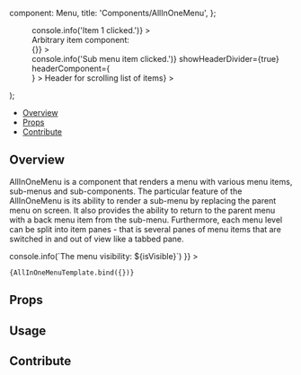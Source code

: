 

  component: Menu,
  title: 'Components/AllInOneMenu',
};

<Meta
  title="Components/AllInOneMenu"
  component={Menu}
/>

  <div className="w-80">
    <Menu {...args}>
      <ItemPanel>
        <Item
          label="Item 1"
          key="0"
          onClick={() => console.info('Item 1 clicked.')}
        ></Item>
        <Item
          label="Item 2"
          secondaryLabel="Alt item 2"
          key="1"
        ></Item>
        <div
          className="all-in-one-menu-item py-1"
          style={{ flexBasis: 'content' }}
        >
          <div>Arbitrary item component:</div>
          <InputRange
            minValue={1}
            maxValue={10}
            value={5}
            onChange={() => {}}
          ></InputRange>
        </div>
        <DividerItem key="2"></DividerItem>
        <SubMenu
          key="3"
          backLabel="Back to Level 2"
          itemLabel="Item 3 opens a sub menu"
          onClick={() => console.info('Sub menu item clicked.')}
          showHeaderDivider={true}
          headerComponent={
            <div className="all-in-one-menu-item flex w-full justify-center">
              <SwitchButton label="Switch item in header" />
            </div>
          }
        >
          <ItemPanel
            index={0}
            label="Panel A"
          >
            <Item label="Panel A item"></Item>
          </ItemPanel>
          <ItemPanel
            index={1}
            label="Panel B"
          >
            <Item label="Panel B item"></Item>
            <SubMenu
              itemLabel="Opens a sub, sub menu"
              headerComponent={<HeaderItem>Header for scrolling list of items</HeaderItem>}
            >
              <ItemPanel label="Sub sub Panel">
                <Item label="Sub sub menu item 1"></Item>
                <Item label="Sub sub menu item 2"></Item>
                <Item label="Sub sub menu item 3"></Item>
                <Item label="Sub sub menu item 4"></Item>
                <Item label="Sub sub menu item 5"></Item>
                <Item label="Sub sub menu item 6"></Item>
              </ItemPanel>
            </SubMenu>
          </ItemPanel>
        </SubMenu>
      </ItemPanel>
    </Menu>
  </div>
);

<Heading
  title="AllInOneMenu"
  componentRelativePath="AllInOneMenu/AllInOneMenu.tsx"
/>

- [Overview](#overview)
- [Props](#props)
- [Contribute](#contribute)

## Overview

AllInOneMenu is a component that renders a menu with various menu items, sub-menus and
sub-components. The particular feature of the AllInOneMenu is its ability to render a sub-menu by
replacing the parent menu on screen. It also provides the ability to return to the parent menu with
a back menu item from the sub-menu. Furthermore, each menu level can be split into item panes - that
is several panes of menu items that are switched in and out of view like a tabbed pane.

<Canvas>
  <Story
    name="Overview"
    args={{
      className: 'max-h-[210px]',
      isVisible: true,
      preventHideMenu: true,
      backLabel: 'Back to Level 1',
      onMenuVisibilityChange: (isVisible) => console.info(`The menu visibility: ${isVisible}`)
    }}
>

    {AllInOneMenuTemplate.bind({})}

  </Story>
</Canvas>

## Props

<ArgsTable of={Menu} />

## Usage

## Contribute

<Footer componentRelativePath="AllInOneMenu/__stories__/AllInOneMenu.stories.mdx" />
